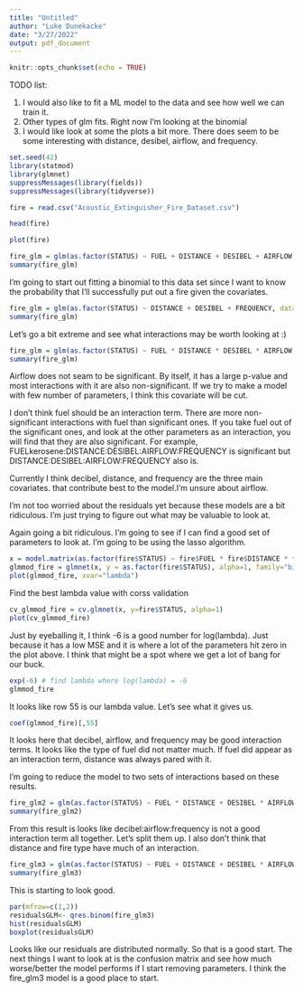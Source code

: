 ---
title: "Untitled"
author: "Luke Dunekacke"
date: "3/27/2022"
output: pdf_document
---

```{r setup, include=FALSE}
knitr::opts_chunk$set(echo = TRUE)
```


TODO list:

1. I would also like to fit a ML model to the data and see how well we can train it.
2. Other types of glm fits. Right now I'm looking at the binomial 
3. I would like look at some the plots a bit more. There does seem to be some interesting with distance, desibel, airflow, and frequency.


```{r}
set.seed(42)
library(statmod)
library(glmnet)
suppressMessages(library(fields))
suppressMessages(library(tidyverse))
```

```{r}
fire = read.csv("Acoustic_Extinguisher_Fire_Dataset.csv")
```


```{r}
head(fire)
```

```{R}
plot(fire)
```

```{r}
fire_glm = glm(as.factor(STATUS) ~ FUEL + DISTANCE + DESIBEL + AIRFLOW + FREQUENCY, data=fire, family = binomial(link="logit"))
summary(fire_glm)
```

I'm going to start out fitting a binomial to this data set since I want to know the probability that I'll successfully put out a fire given the covariates.

```{r}
fire_glm = glm(as.factor(STATUS) ~ DISTANCE + DESIBEL + FREQUENCY, data=fire, family = binomial(link="logit"))
summary(fire_glm)
```



Let's go a bit extreme and see what interactions may be worth looking at :)
```{r}
fire_glm = glm(as.factor(STATUS) ~ FUEL * DISTANCE * DESIBEL * AIRFLOW * FREQUENCY, data=fire, family = binomial(link="logit"))
summary(fire_glm)
```

Airflow does not seam to be significant. By itself, it has a large p-value and most interactions with it are also non-significant. If we try to make a model with few number of parameters, I think this covariate will be cut.

I don't think fuel should be an interaction term. There are more non-significant interactions with fuel than significant ones. If you take fuel out of the significant ones, and look at the other parameters as an interaction, you will find that they are also significant. For example, FUELkerosene:DISTANCE:DESIBEL:AIRFLOW:FREQUENCY is significant but DISTANCE:DESIBEL:AIRFLOW:FREQUENCY also is. 

Currently I think decibel, distance, and frequency are the three main covariates. that contribute best to the model.I'm unsure about airflow. 

I'm not too worried about the residuals yet because these models are a bit ridiculous. I'm just trying to figure out what may be valuable to look at. 





Again going a bit ridiculous. I'm going to see if I can find a good set of parameters to look at. I'm going to be using the lasso algorithm. 

```{r}
x = model.matrix(as.factor(fire$STATUS) ~ fire$FUEL * fire$DISTANCE * fire$DESIBEL * fire$AIRFLOW * fire$FREQUENCY)
glmmod_fire = glmnet(x, y = as.factor(fire$STATUS), alpha=1, family="binomial")
plot(glmmod_fire, xvar="lambda")
```


Find the best lambda value with corss validation
```{r}
cv_glmmod_fire = cv.glmnet(x, y=fire$STATUS, alpha=1)
plot(cv_glmmod_fire)
```

Just by eyeballing it, I think -6 is a good number for log(lambda). Just because it has a low MSE and it is where a lot of the parameters hit zero in the plot above. I think that might be a spot where we get a lot of bang for our buck.



```{r}
exp(-6) # find lambda where log(lambda) = -6
glmmod_fire
```

It looks like row 55 is our lambda value. Let's see what it gives us. 

```{r}
coef(glmmod_fire)[,55]
```

It looks here that decibel, airflow, and frequency may be good interaction terms. It looks like the type of fuel did not matter much. If fuel did appear as an interaction term, distance was always pared with it. 

I'm going to reduce the model to two sets of interactions based on these results.

```{r}
fire_glm2 = glm(as.factor(STATUS) ~ FUEL * DISTANCE + DESIBEL * AIRFLOW * FREQUENCY, data=fire, family = binomial(link="logit"))
summary(fire_glm2)
```


From this result is looks like decibel:airflow:frequency is not a good interaction term all together. Let's split them up. I also don't think that distance and fire type have much of an interaction. 


```{r}
fire_glm3 = glm(as.factor(STATUS) ~ FUEL + DISTANCE + DESIBEL * AIRFLOW + DESIBEL * FREQUENCY, data=fire, family = binomial(link="logit"))
summary(fire_glm3)
```

This is starting to look good. 

```{r}
par(mfrow=c(1,2))
residualsGLM<- qres.binom(fire_glm3)
hist(residualsGLM)
boxplot(residualsGLM)
```
Looks like our residuals are distributed normally. So that is a good start. The next things I want to look at is the confusion matrix and see how much worse/better the model performs if I start removing parameters. I think the fire_glm3 model is a good place to start.  







